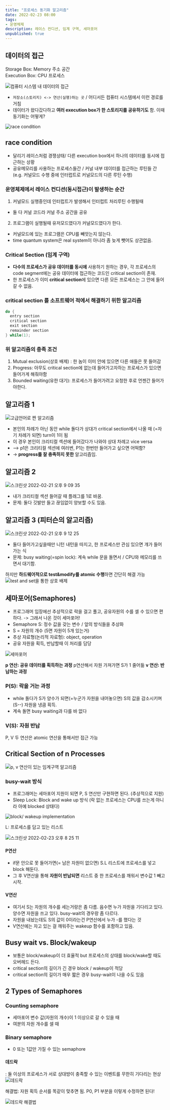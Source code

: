 ```yaml
---
title: "프로세스 동기화 알고리즘"
date: 2022-02-23 08:00
tags:
- 운영체제
description: 레이스 컨디션, 임계 구역, 세마포어
unpublished: true
---
```


## 데이터의 접근

Storage Box: Memory 주소 공간  
Execution Box: CPU 프로세스

![컴퓨터 시스템 내 데이터의 접근](https://user-images.githubusercontent.com/50111853/154946794-c1e3a6c1-358d-4b1b-9432-3283ff4300d1.png)

- `저장소(스토리지) <-> 연산(실행)하는 곳` / 어디서든 컴퓨터 시스템에서 이런 경로를 거침
- 데이터가 왔다갔다하고 **여러 execution box가 한 스토리지를 공유하기도** 함. 이때 동기화는 어떻게?

![race condition](https://user-images.githubusercontent.com/50111853/154947007-68147f7c-589d-48d1-a10e-e50a6e4aa0eb.png)

## race condition

- 달리기 레이스처럼 경쟁상태/ 다른 execution box에서 하나의 데이터를 동시에 접근하는 상황
- 공유메모리를 사용하는 프로세스들간 / 커널 내부 데이터를 접근하는 루틴들 간 (e.g. 커널모드 수행 중에 인터럽트로 커널모드의 다른 루틴 수행)

### 운영체제에서 레이스 컨디션(동시접근)이 발생하는 순간

1. 커널모드 실행중인데 인터럽트가 발생해서 인터럽트 처리루틴 수행될때

- 둘 다 커널 코드라 커널 주소 공간을 공유

2. 프로그램이 실행될때 유저모드였다가 커널모드였다가 한다.

- 커널모드에 있는 프로그램은 CPU를 빼앗는지 않는다.
- time quantum system은 real system이 아니라 좀 늦게 뺏어도 상관없음.

### Critical Section (임계 구역)

- **다수의 프로세스가 공유 데이터를 동시에** 사용하기 원하는 경우, 각 프로세스의 code segment에는 공유 데이터에 접근하는 코드인 critical section이 존재.
- 한 프로세스가 이미 **critical section**에 있으면 다른 모든 프로세스는 그 안에 들어갈 수 없음.

### critical section 를 소프트웨어 적에서 해결하기 위한 알고리즘

```c
do {
  entry section
  critical section
  exit section
  remainder section
} while(1);
```

### 위 알고리즘의 충족 조건

1. Mutual exclusion(상호 배제) : 한 놈이 이미 안에 있으면 다른 애들은 못 들어감
2. Progress: 아무도 critical section에 없는데 들어가고자하는 프로세스가 있으면 들어가게 해줘야함
3. Bounded waiting(유한 대기): 프로세스가 들어가려고 요청한 후로 언젠간 들어가야한다.

## 알고리즘 1

![고급언어로 짠 알고리즘](https://user-images.githubusercontent.com/50111853/154952318-6d2ac8c4-9604-4719-8b5d-797cd5dda2d0.png)

- 본인의 차례가 아닌 동안 while 돌다가 상대가 critical section에서 나올 때 (=자기 차례가 되면) turn이 1이 됨
- 이 경우 본인이 크리티컬 섹션에 들어갔다가 나와야 상대 차례고 vice versa
- --> p1은 크리티컬 섹션에 여러번, P1는 한번만 들어가고 싶으면 어떡함?
- -> **progress를 잘 충족하지 못한** 알고리즘임.

## 알고리즘 2

![스크린샷 2022-02-21 오후 9 09 35](https://user-images.githubusercontent.com/50111853/154952631-2ead4d13-0160-45bb-955d-6ac696055f77.png)

- 내가 크리티컬 섹션 들어갈 때 플래그를 1로 바꿈.
- 문제: 둘다 깃발만 들고 끊임없이 양보할 수도 있음.

## 알고리즘 3 (피터슨의 알고리즘)

![스크린샷 2022-02-21 오후 9 12 25](https://user-images.githubusercontent.com/50111853/154953064-5932358f-95d3-4cf6-ac52-ac2fce97a769.png)

- 둘다 들어가고싶을때만 니턴 내턴을 따지고, 한 프로세스만 관심 있으면 걔가 들어가는 식
- 문제: busy waiting(=spin lock): 계속 while 문을 돌면서 / CPU와 메모리를 쓰면서 대기함.

하지만 **하드웨어적으로 test&modify를 atomic 수행**하면 간단히 해결 가능
![test and set을 통한 상호 배제](https://user-images.githubusercontent.com/50111853/154954226-8547f53d-fed3-4188-b0f9-67b62b463468.png)

## 세마포어(Semaphores)

- 프로그래머 입장에선 추상적으로 락을 걸고 풀고, 공유자원의 수를 셀 수 있으면 편하다. -> 그래서 나온 것이 세마포어!
- Semaphore S: 정수 값을 갖는 변수 / 앞의 방식들을 추상화
- S = 자원의 개수 (5면 자원이 5개 있는거)
- 추상 자료형(논리적 자료형): object, operation
- 공유 자원을 획득, 반납할때 이 처리를 담당

![세마포어](https://user-images.githubusercontent.com/50111853/154954534-b1138b44-d7c4-4e23-bcce-d4198e4c0d84.png)

**p 연산: 공유 데이터를 획득하는 과정** p연산해서 자원 가져가면 S가 1 줄어듦
**v 연산: 반납하는 과정**

### P(S): 락을 거는 과정

- while 돌다가 S가 양수가 되면(=누군가 자원을 내어놓으면) S의 값을 감소시키며(S--) 자원을 냉큼 획득.
- 계속 돌면 busy waiting과 다를 바 없다

### V(S): 자원 반납

P, V 두 연산은 atomic 연산을 통해서만 접근 가능

## Critical Section of n Processes

![p, v 연산이 있는 임계구역 알고리즘](https://user-images.githubusercontent.com/50111853/155309323-a8a0dee5-7ae2-437c-839c-d4deaa05625c.png)

### busy-wait 방식

- 프로그래머는 세마포어 지원이 되면 P, S 연산만 구현하면 된다. (추상적으로 지원)
- Sleep Lock: Block and wake up 방식 (락 없는 프로세스는 CPU를 쓰는게 아니라 아예 blocked 상태다)

![block/ wakeup implementation](https://user-images.githubusercontent.com/50111853/155310277-c83b8c1e-1f51-4a75-b95c-8f8de3ebc806.png)

L: 프로세스를 담고 있는 리스트

![스크린샷 2022-02-23 오후 8 25 11](https://user-images.githubusercontent.com/50111853/155310450-0925d238-74dd-40ce-ab1d-e30d50911e27.png)

#### P연산

- if문 안으로 못 들어가면(= 남은 자원이 없으면) S.L 리스트에 프로세스를 넣고 block 해둔다.
- 그 후 V연산을 통해 **자원이 반납되면** 리스트 중 한 프로세스를 깨워서 변수값 1 빼고 시작.

#### V연산

- 여기서 S는 자원의 개수를 세는거랑은 좀 다름. 음수면 누가 자원을 기다리고 있다. 양수면 자원을 쓰고 있다. busy-wait의 경우랑 좀 다르다.
- 자원을 내놨는데도 S의 값이 0이라는건 P연산에서 누가 -를 했다는 것
- V연산에는 자고 있는 걸 깨워주는 wakeup 함수를 포함하고 있음.

## Busy wait vs. Block/wakeup

- 보통은 block/wakeup이 더 효율적 but 프로세스의 상태를 block/wake할 때도 오버헤드 든다.
- critical section의 길이가 긴 경우 block / wakeup이 적당
- critical section의 길이가 매우 짧은 경우 busy-wait이 나을 수도 있음

## 2 Types of Semaphores

### Counting semaphore

- 세마포어 변수 값(자원의 개수)이 1 이상으로 갈 수 있을 때
- 여분의 자원 개수를 셀 때

### Binary semaphore

- 0 또는 1값만 가질 수 있는 semaphore

#### 데드락

: 둘 이상의 프로세스가 서로 상대방이 충족할 수 있는 이벤트를 무한히 기다리는 현상
![데드락](https://user-images.githubusercontent.com/50111853/155311534-bf48d4b9-dab6-4039-8db0-d9048fe4a556.png)

해결법: 자원 획득 순서를 똑같이 맞추면 됨. P0, P1 부분을 이렇게 수정하면 된다!

![데드락 해결법](https://user-images.githubusercontent.com/50111853/155312017-70fa1eff-98fe-46a2-b2d9-9f7e6e7d6127.png)

